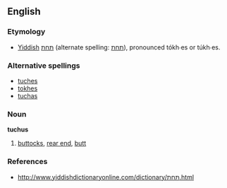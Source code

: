 ==English==

===Etymology===
*[[Yiddish]] [[תּחת]] (alternate spelling: [[תחת]]), pronounced tókh∙es or túkh∙es.

===Alternative spellings===
*[[tuches]]
*[[tokhes]]
*[[tuchas]]

===Noun===
'''tuchus'''

# {{context|mild}} [[buttocks]], [[rear end]], [[butt]]

===References===
*http://www.yiddishdictionaryonline.com/dictionary/תּחת.html